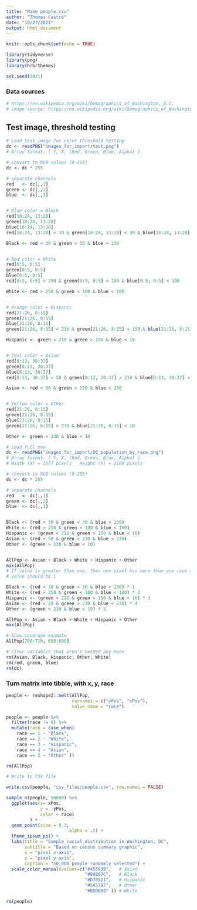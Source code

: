 ```yaml
---
title: "Make people.csv"
author: "Thomas Castro"
date: "10/27/2021"
output: html_document
---
```


```r
knitr::opts_chunk$set(echo = TRUE)

library(tidyverse)
library(png)
library(hrbrthemes)

set.seed(2021)
```


### Data sources

```r

# https://en.wikipedia.org/wiki/Demographics_of_Washington,_D.C.
# image source: https://en.wikipedia.org/wiki/Demographics_of_Washington,_D.C.#/media/File:Race_and_ethnicity_in_Washington,_D.C._2010.png


```

## Test image, threshold testing

```r

# Load test image for color threshold testing
dc <- readPNG("images_for_import/test.png")
# Array format: [ Y, X, (Red, Green, Blue, Alpha) ]

# convert to RGB values (0-255)
dc <- dc * 255

# separate channels
red   <- dc[,,1]
green <- dc[,,2]
blue  <- dc[,,3]


# Blue color = Black
red[18:24, 13:20]
green[18:24, 13:20]
blue[18:24, 13:20]
red[18:24, 13:20] < 30 & green[18:24, 13:20] < 30 & blue[18:24, 13:20] > 230

Black <- red < 30 & green < 30 & blue > 230


# Red color = White
red[0:5, 0:5]
green[0:5, 0:5]
blue[0:5, 0:5]
red[0:5, 0:5] > 250 & green[0:5, 0:5] < 100 & blue[0:5, 0:5] < 100

White <- red > 250 & green < 100 & blue < 100


# Orange color = Hispanic
red[21:26, 8:15]
green[21:26, 8:15]
blue[21:26, 8:15]
green[21:26, 8:15] < 210 & green[21:26, 8:15] > 150 & blue[21:26, 8:15] < 10

Hispanic <- green < 210 & green > 150 & blue < 10


# Teal color = Asian
red[8:13, 30:37]
green[8:13, 30:37]
blue[8:13, 30:37]
red[8:13, 30:37] < 50 & green[8:13, 30:37] > 230 & blue[8:13, 30:37] < 230

Asian <- red < 50 & green > 230 & blue < 230


# Yellow color = Other
red[21:26, 8:15]
green[21:26, 8:15]
blue[21:26, 8:15]
green[21:26, 8:15] > 230 & blue[21:26, 8:15] < 10

Other <- green > 230 & blue < 10


```

```r

# Load full map
dc <- readPNG("images_for_import/DC_population_by_race.png")
# Array format: [ Y, X, (Red, Green, Blue, Alpha) ]
# Width (X) = 1677 pixels   Height (Y) = 2100 pixels

# convert to RGB values (0-255)
dc <- dc * 255

# separate channels
red   <- dc[,,1]
green <- dc[,,2]
blue  <- dc[,,3]


Black <- (red < 30 & green < 30 & blue > 230)
White <- (red > 250 & green < 100 & blue < 100) 
Hispanic <- (green < 210 & green > 150 & blue < 10) 
Asian <- (red < 50 & green > 230 & blue < 230)
Other <- (green > 230 & blue < 10)


AllPop <- Asian + Black + White + Hispanic + Other
max(AllPop)
# If value is greater than one, then one pixel has more than one race associated.
# Value should be 1

Black <- (red < 30 & green < 30 & blue > 230) * 1
White <- (red > 250 & green < 100 & blue < 100) * 2
Hispanic <- (green < 210 & green > 150 & blue < 10) * 3
Asian <- (red < 50 & green > 230 & blue < 230) * 4
Other <- (green > 230 & blue < 10) * 5

AllPop <- Asian + Black + White + Hispanic + Other
max(AllPop)

# Show coverage example
AllPop[700:710, 650:660]


```


```r

# Clear variables that aren't needed any more
rm(Asian, Black, Hispanic, Other, White)
rm(red, green, blue)
rm(dc)

```


### Turn matrix into tibble, with x, y, race

```r

people <- reshape2::melt(AllPop, 
                         varnames = c("yPos", "xPos"), 
                         value.name = "race")

people <- people %>% 
  filter(race != 0) %>% 
  mutate(race = case_when(
    race == 1 ~ "Black",
    race == 2 ~ "White",
    race == 3 ~ "Hispanic",
    race == 4 ~ "Asian",
    race == 5 ~ "Other" ))

rm(AllPop)

```

```r

# Write to CSV file

write.csv(people, "csv_files/people.csv", row.names = FALSE)

```

```r

sample_n(people, 50000) %>% 
  ggplot(aes(x= xPos, 
             y = -yPos, 
             color = race)
         ) + 
  geom_point(size = 0.3,
                        alpha = .5) +
  theme_ipsum_ps() +
  labs(title = "Sample racial distribution in Washington, DC",
       subtitle = "Based on census summary graphic",
       x = "pixel x-axis",
       y = "pixel y-axis",
       caption = "50,000 people randomly selected") +
  scale_color_manual(values=c("#45503B",   # Asian
                              "#8A897C",   # Black
                              "#D78521",   # Hispanic
                              "#545787",   # Other
                              "#BDBBB0" )) # White

```

```r

rm(people)

```


